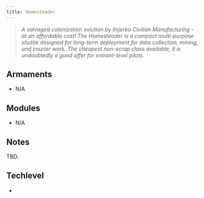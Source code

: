 ```yaml
---
title: Homesteader
---
```



> *A salvaged colonization solution by Ihijerka Civilian Manufacturing - at an affordable cost! The Homesteader is a compact multi-purpose shuttle designed for long-term deployment for data collection, mining, and courier work. The cheapest non-scrap class available, it is undoubtedly a good offer for entrant-level pilots.*


## Armaments

* N/A


## Modules

* N/A


## Notes

TBD.


## Techlevel

* <TechLevel tech='Civilian' />